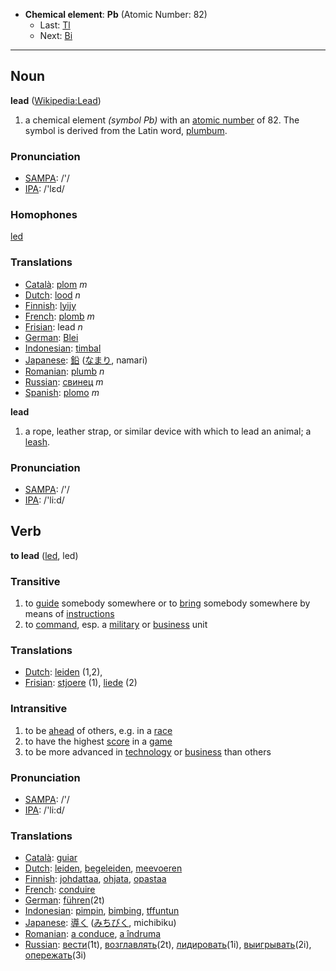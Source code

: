 *'''Chemical element''': '''Pb''' (Atomic Number: 82)
**Last: [[Thallium|Tl]]
**Next: [[Bismuth|Bi]]
----
== Noun ==
'''lead''' ([[en:Lead|Wikipedia:Lead]])

# a chemical element ''(symbol Pb)'' with an [[atomic number]] of 82.  The symbol is derived from the Latin word, [[plumbum]].

=== Pronunciation ===
*[[w:SAMPA|SAMPA]]: /'/
*[[w:IPA|IPA]]: /'lεd/

=== Homophones ===

[[led]]

=== Translations ===
*[[Català]]: [[plom]] ''m''
*[[Dutch]]: [[lood]] ''n''
*[[Finnish]]: [[lyijy]]
*[[French]]: [[plomb]] ''m''
*[[Frisian]]: lead ''n''
*[[German]]: [[Blei]]
*[[Indonesian]]: [[timbal]]
*[[Japanese]]: [[鉛]] ([[なまり]], namari)
*[[Romanian]]: [[plumb]] ''n''
*[[Russian]]: [[свинец]] ''m''
*[[Spanish]]: [[plomo]] ''m''

'''lead'''

# a rope, leather strap, or similar device with which to lead an animal; a [[leash]].

=== Pronunciation ===
*[[w:SAMPA|SAMPA]]: /'/
*[[w:IPA|IPA]]: /'li:d/


== Verb ==

'''to lead''' ([[led]], led)

=== Transitive ===

# to [[guide]] somebody somewhere or to [[bring]] somebody somewhere by means of [[instruction]]s
# to [[command]], esp. a [[military]] or [[business]] unit

=== Translations ===
*[[Dutch]]: [[leiden]] (1,2), 
*[[Frisian]]: [[stjoere]] (1), [[liede]] (2)

=== Intransitive ===

# to be [[ahead]] of others, e.g. in a [[race]]
# to have the highest [[score]] in a [[game]]
# to be more advanced in [[technology]] or [[business]] than others

=== Pronunciation ===
*[[w:SAMPA|SAMPA]]: /'/
*[[w:IPA|IPA]]: /'li:d/

=== Translations ===
*[[Català]]: [[guiar]]
*[[Dutch]]: [[leiden]], [[begeleiden]], [[meevoeren]]
*[[Finnish]]: [[johdattaa]], [[ohjata]], [[opastaa]]
*[[French]]: [[conduire]]
*[[German]]: [[führen]](2t)
*[[Indonesian]]: [[pimpin]], [[bimbing]], [[tffuntun]]
*[[Japanese]]: [[導く]] ([[みちびく]], michibiku)
*[[Romanian]]: [[a conduce]], [[a îndruma]]
*[[Russian]]: [[вести]](1t), [[возглавлять]](2t), [[лидировать]](1i), [[выигрывать]](2i), [[опережать]](3i)